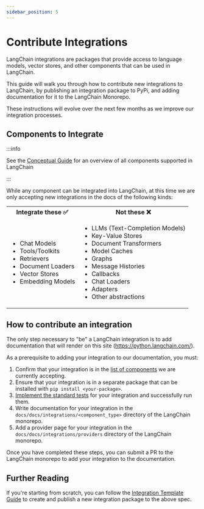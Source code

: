 ```yaml
---
sidebar_position: 5
---
```


# Contribute Integrations

LangChain integrations are packages that provide access to language models, vector stores, and other components that can be used in LangChain.

This guide will walk you through how to contribute new integrations to LangChain, by
publishing an integration package to PyPi, and adding documentation for it
to the LangChain Monorepo.

These instructions will evolve over the next few months as we improve our integration
processes.

## Components to Integrate

:::info

See the [Conceptual Guide](../../../concepts/index.mdx) for an overview of all components
supported in LangChain

:::

While any component can be integrated into LangChain, at this time we are only accepting
new integrations in the docs of the following kinds:

<table>
  <tr>
    <th>Integrate these ✅</th>
    <th>Not these ❌</th>
  </tr>
  <tr>
    <td>
      <ul>
        <li>Chat Models</li>
        <li>Tools/Toolkits</li>
        <li>Retrievers</li>
        <li>Document Loaders</li>
        <li>Vector Stores</li>
        <li>Embedding Models</li>
      </ul>
    </td>
    <td>
      <ul>
        <li>LLMs (Text-Completion Models)</li>
        <li>Key-Value Stores</li>
        <li>Document Transformers</li>
        <li>Model Caches</li>
        <li>Graphs</li>
        <li>Message Histories</li>
        <li>Callbacks</li>
        <li>Chat Loaders</li>
        <li>Adapters</li>
        <li>Other abstractions</li>
      </ul>
    </td>
  </tr>
</table>

## How to contribute an integration

The only step necessary to "be" a LangChain integration is to add documentation
that will render on this site (https://python.langchain.com/).

As a prerequisite to adding your integration to our documentation, you must:

1. Confirm that your integration is in the [list of components](#components-to-integrate) we are currently accepting.
2. Ensure that your integration is in a separate package that can be installed with `pip install <your-package>`.
3. [Implement the standard tests](./standard_tests.ipynb) for your integration and successfully run them.
3. Write documentation for your integration in the `docs/docs/integrations/<component_type>` directory of the LangChain monorepo.
4. Add a provider page for your integration in the `docs/docs/integrations/providers` directory of the LangChain monorepo.

Once you have completed these steps, you can submit a PR to the LangChain monorepo to add your integration to the documentation.

## Further Reading

If you're starting from scratch, you can follow the [Integration Template Guide](./from_template.mdx) to create and publish a new integration package
to the above spec.
